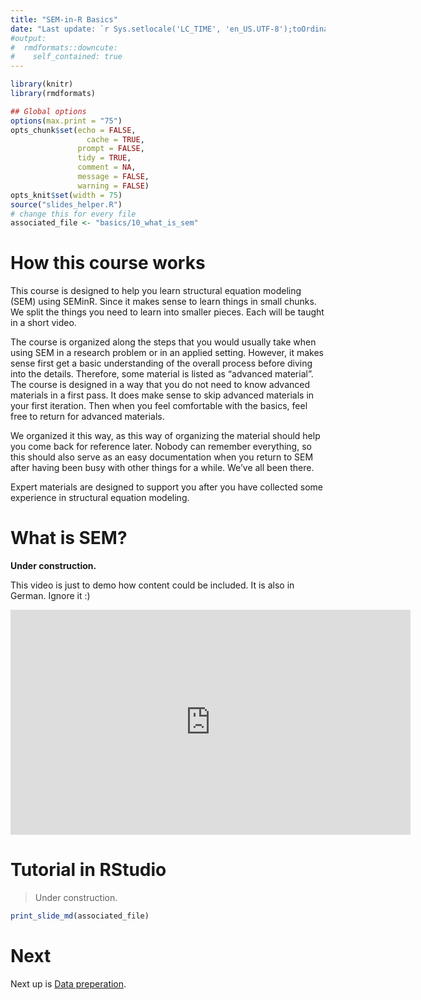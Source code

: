 ```yaml
---
title: "SEM-in-R Basics"
date: "Last update: `r Sys.setlocale('LC_TIME', 'en_US.UTF-8');toOrdinal::toOrdinalDate(Sys.time())`"
#output:
#  rmdformats::downcute:
#    self_contained: true
---
```



```r
library(knitr)
library(rmdformats)

## Global options
options(max.print = "75")
opts_chunk$set(echo = FALSE,
	             cache = TRUE,
               prompt = FALSE,
               tidy = TRUE,
               comment = NA,
               message = FALSE,
               warning = FALSE)
opts_knit$set(width = 75)
source("slides_helper.R")
# change this for every file
associated_file <- "basics/10_what_is_sem"
```


# How this course works
This course is designed to help you learn structural equation modeling (SEM) using SEMinR.
Since it makes sense to learn things in small chunks. We split the things you need to learn into
smaller pieces. Each will be taught in a short video. 

The course is organized along the steps that you would usually take when using SEM in a research problem or in an applied setting. However, it makes sense first get a basic understanding of the overall process before diving into the details.
Therefore, some material is listed as "advanced material". The course is designed in a way
that you do not need to know advanced materials in a first pass.
It does make sense to skip advanced materials in your first iteration. Then when you feel comfortable with the basics, feel free to return for advanced materials.

We organized it this way, as this way of organizing the material should help you come back for reference later.
Nobody can remember everything, so this should also serve as an easy documentation when you return to SEM after having been busy with other things for a while. We've all been there. 

Expert materials are designed to support you after you have collected some experience in structural equation modeling. 






# What is SEM?
<div class="alert alert-info">
**Under construction.**

This video is just to demo how content could be included. It is also in German. Ignore it :)
</div>

<iframe width="640" height="360" src="https://www.youtube.com/embed/5ZXsIRI4Wlc" frameborder="0" allow="accelerometer; autoplay; clipboard-write; encrypted-media; gyroscope; picture-in-picture" allowfullscreen data-external="1"></iframe>



# Tutorial in RStudio

> Under construction.

```r
print_slide_md(associated_file)

```


# Next

Next up is [Data preperation](data-prep-basics.html).


